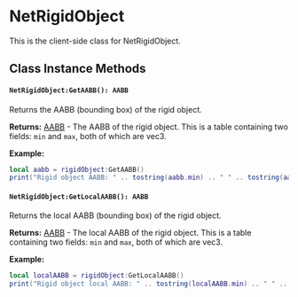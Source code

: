 
# NetRigidObject

This is the client-side class for NetRigidObject.

## Class Instance Methods

<NetRigidObjectShared />

#### `NetRigidObject:GetAABB(): AABB`

Returns the AABB (bounding box) of the rigid object.

**Returns:** [AABB](/shared-api/primitives/aabb) - The AABB of the rigid object. This is a table containing two fields: `min` and `max`, both of which are vec3.

**Example:**
```lua
local aabb = rigidObject:GetAABB()
print("Rigid object AABB: " .. tostring(aabb.min) .. " " .. tostring(aabb.max))
```

#### `NetRigidObject:GetLocalAABB(): AABB`

Returns the local AABB (bounding box) of the rigid object.

**Returns:** [AABB](/shared-api/primitives/aabb) - The local AABB of the rigid object. This is a table containing two fields: `min` and `max`, both of which are vec3.

**Example:**
```lua
local localAABB = rigidObject:GetLocalAABB()
print("Rigid object local AABB: " .. tostring(localAABB.min) .. " " .. tostring(localAABB.max))
```